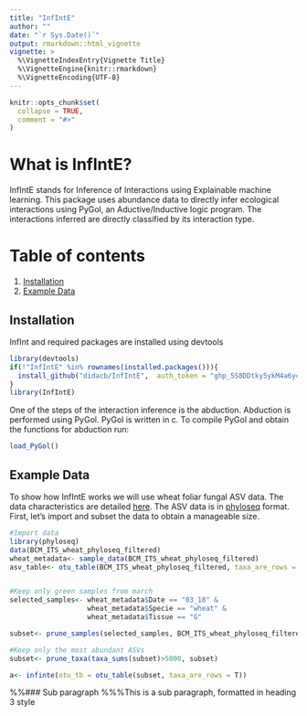 ```yaml
---
title: "InfIntE"
author: ""
date: "`r Sys.Date()`"
output: rmarkdown::html_vignette
vignette: >
  %\VignetteIndexEntry{Vignette Title}
  %\VignetteEngine{knitr::rmarkdown}
  %\VignetteEncoding{UTF-8}
---
```


```r
knitr::opts_chunk$set(
  collapse = TRUE,
  comment = "#>"
)
```

# What is InfIntE?

InfIntE stands for Inference of Interactions using Explainable machine learning. This package uses abundance data to directly infer ecological interactions using PyGol, an Aductive/Inductive logic program. The interactions inferred are directly classified by its interaction type. 

# Table of contents
1. [Installation](#installation)
2. [Example Data](#test)

## Installation <a name="installation"></a>

InfInt and required packages are installed using devtools

```r
library(devtools)
if(!"InfIntE" %in% rownames(installed.packages())){
  install_github("didacb/InfIntE",  auth_token = "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")
}
library(InfIntE)
```

One of the steps of the interaction inference is the abduction. Abduction is performed using PyGol. PyGol is written in c. To compile PyGol and obtain the functions for abduction run: 

```r
load_PyGol()
```

## Example Data <a name="test"></a>

To show how InfIntE works we will use wheat foliar fungal ASV data. The data characteristics are detailed [here](https://apsjournals.apsnet.org/doi/full/10.1094/PBIOMES-02-22-0008-FI). The ASV data is in [phyloseq](https://www.bioconductor.org/packages/release/bioc/html/phyloseq.html) format.
First, let's import and subset the data to obtain a manageable size.  

```r
#Import data
library(phyloseq)
data(BCM_ITS_wheat_phyloseq_filtered)
wheat_metadata<- sample_data(BCM_ITS_wheat_phyloseq_filtered)
asv_table<- otu_table(BCM_ITS_wheat_phyloseq_filtered, taxa_are_rows = TRUE)


#Keep only green samples from march
selected_samples<- wheat_metadata$Date == "03_18" & 
                   wheat_metadata$Specie == "wheat" & 
                   wheat_metadata$Tissue == "G"  

subset<- prune_samples(selected_samples, BCM_ITS_wheat_phyloseq_filtered) 

#Keep only the most abundant ASVs
subset<- prune_taxa(taxa_sums(subset)>5000, subset)

a<- infinte(otu_tb = otu_table(subset, taxa_are_rows = T))
```
%%### Sub paragraph <a name="subparagraph1"></a>
%%%This is a sub paragraph, formatted in heading 3 style

